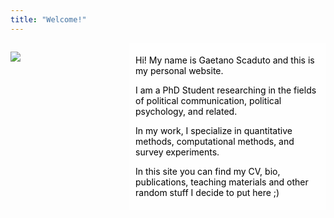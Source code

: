 ```yaml
---
title: "Welcome!"
---
```


```{=html}
<style>
  body {
  background-image: url("/backgrounds/background_ag1.jpeg");
  background-size: cover;
  background-repeat: no-repeat;
}
  
.text-background {
    background-color: rgba(256, 256, 256, 0.6); 
    color: black; /* White text for contrast */
    padding: 5px 10px; /* Padding around text */
    display: inline-block; /* Ensures the background only takes up necessary space */
}
</style>
```
::: columns
::: {.column width="35%"}
![](images/286213066_5145122178874519_2871984436336791330_n.jpg)
:::

::: {.column width="65%"}
::: text-background
Hi! My name is Gaetano Scaduto and this is my personal website.

I am a PhD Student researching in the fields of political communication, political psychology, and related.

In my work, I specialize in quantitative methods, computational methods, and survey experiments.

In this site you can find my CV, bio, publications, teaching materials and other random stuff I decide to put here ;)
:::
:::
:::
